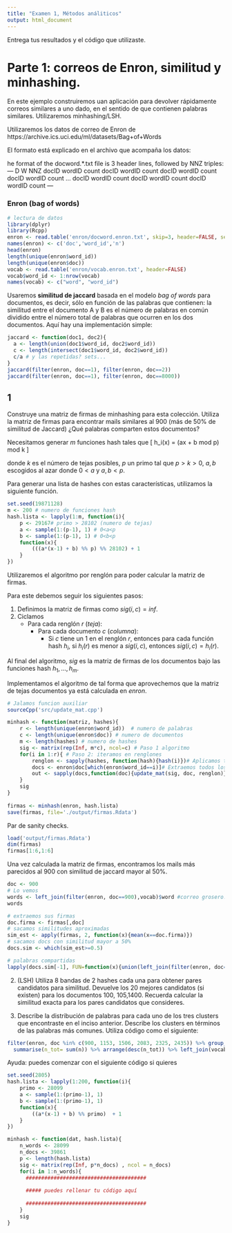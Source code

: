 ```yaml
---
title: "Examen 1, Métodos análiticos"
output: html_document
---
```


Entrega tus resultados y el código que utilizaste. 

# Parte 1: correos de Enron, similitud y minhashing.

En este ejemplo construiremos uan aplicación para devolver rápidamente
correos similares a uno dado, en el sentido de que contienen palabras similares. Utilizaremos minhashing/LSH.

Utilizaremos los datos de correo de Enron de https://archive.ics.uci.edu/ml/datasets/Bag+of+Words

El formato está explicado  en el archivo que acompaña los datos:

he format of the docword.*.txt file is 3 header lines, followed by 
NNZ triples: 
--- 
D 
W 
NNZ 
docID wordID count 
docID wordID count 
docID wordID count 
docID wordID count 
... 
docID wordID count 
docID wordID count 
docID wordID count 
--- 


### Enron (bag of words)

```r
# lectura de datos
library(dplyr)
library(Rcpp)
enron <- read.table('enron/docword.enron.txt', skip=3, header=FALSE, sep=' ')
names(enron) <- c('doc','word_id','n')
head(enron)
length(unique(enron$word_id))
length(unique(enron$doc))
vocab <- read.table('enron/vocab.enron.txt', header=FALSE)
vocab$word_id <- 1:nrow(vocab)
names(vocab) <- c("word", "word_id")
```

Usaremos **similitud de jaccard** basada en el modelo *bag of words* para documentos, es decir, sólo en función de las palabras que contienen: la similitud entre el documento A y B es el número de palabras en común dividido entre el número total de palabras que ocurren en los dos documentos. Aquí hay una implementación simple:


```r
jaccard <- function(doc1, doc2){
  a <- length(union(doc1$word_id, doc2$word_id))
  c <- length(intersect(doc1$word_id, doc2$word_id))
  c/a # y las repetidas? sets...
}
jaccard(filter(enron, doc==1), filter(enron, doc==2))
jaccard(filter(enron, doc==1), filter(enron, doc==8000))
```

## 1
Construye una matriz de firmas de minhashing para esta colección. Utiliza la matriz de firmas para encontrar mails similares al 900 (más de 50% de similitud de Jaccard) ¿Qué palabras comparten estos documentos?

Necesitamos generar $m$ funciones hash tales que
\[
h_i(x) = (ax + b mod p) mod k
\]

donde $k$ es el número de tejas posibles, $p$ un primo tal que $p > k > 0$, $a,b$ escogidos al azar donde $0<a$ y $a,b<p$. 

Para generar una lista de hashes con estas características, utilizamos la siguiente función.
```r
set.seed(19871128)
m <- 200 # numero de funciones hash
hash.lista <- lapply(1:m, function(i){
    p <- 29167# primo > 28102 (numero de tejas)
    a <- sample(1:(p-1), 1) # 0<a<p
    b <- sample(1:(p-1), 1) # 0<b<p
    function(x){
        (((a*(x-1) + b) %% p) %% 28102) + 1
    }
})
```

Utilizaremos el algoritmo por renglón para poder calcular la matriz de firmas. 

Para este debemos seguir los siguientes pasos:

1. Definimos la matriz de firmas como $sig(i,c)=inf$.
2. Ciclamos
    - Para cada renglón $r$ (_teja_):
        - Para cada documento $c$ (_columna_):
            - Si $c$ tiene un 1 en el renglón $r$, entonces para cada función hash $h_i$, si $h_i(r)$ es menor a $sig(i,c)$, entonces $sig(i,c)=h_i(r)$.
            
Al final del algoritmo, $sig$ es la matriz de firmas de los documentos bajo las funciones hash $h_1,...,h_m$.

Implementamos el algoritmo de tal forma que aprovechemos que la matriz de tejas documentos ya está calculada en _enron_.

```r
# Jalamos funcion auxiliar
sourceCpp('src/update_mat.cpp')

minhash <- function(matriz, hashes){
    r <- length(unique(enron$word_id))  # numero de palabras
    c <- length(unique(enron$doc)) # numero de documentos
    m <- length(hashes) # numero de hashes
    sig <- matrix(rep(Inf, m*c), ncol=c) # Paso 1 algoritmo
    for(i in 1:r){ # Paso 2: iteramos en renglones
        renglon <- sapply(hashes, function(hash){hash(i)})# Aplicamos todos los hashes a cada palabra en el vocabulario
        docs <- enron$doc[which(enron$word_id==i)]# Extraemos todos los docs con esa palabra
        out <- sapply(docs,function(doc){update_mat(sig, doc, renglon)})# Updateamos la matriz de firmas iterando sobre los docs que tienen esa palabra
    }
    sig
}
    
firmas <- minhash(enron, hash.lista)
save(firmas, file='./output/firmas.Rdata')
```

Par de sanity checks.

```r
load('output/firmas.Rdata')
dim(firmas)
firmas[1:6,1:6]
```

Una vez calculada la matriz de firmas, encontramos los mails más parecidos al 900 con similitud de jaccard mayor al 50\%.

```r
doc <- 900
# Lo vemos
words <- left_join(filter(enron, doc==900),vocab)$word #correo grosero!
words
```

```r
# extraemos sus firmas
doc.firma <- firmas[,doc]
# sacamos similitudes aproximadas
sim_est <- apply(firmas, 2, function(x){mean(x==doc.firma)})
# sacamos docs con similitud mayor a 50%
docs.sim <- which(sim_est>=0.5)

# palabras compartidas
lapply(docs.sim[-1], FUN=function(x){union(left_join(filter(enron, doc==900),vocab)$word, left_join(filter(enron, doc==x),vocab)$word)})
```

2. (LSH) Utiliza 8 bandas de 2 hashes cada una para obtener pares candidatos para similitud. Devuelve los 20 mejores candidatos (si existen) para los documentos 100, 105,1400. Recuerda calcular la similitud exacta para los pares candidatos que consideres. 



3. Describe la distribución de palabras para cada uno de los tres clusters que encontraste en el inciso anterior. 
Describe los clusters en términos de las palabras más comunes. Utiliza código como el siguiente:

```r
filter(enron, doc %in% c(900, 1153, 1506, 2083, 2325, 2435)) %>% group_by(word_id) %>%
  summarise(n_tot= sum(n)) %>% arrange(desc(n_tot)) %>% left_join(vocab)
```

Ayuda: puedes comenzar con el siguiente código si quieres

```r
set.seed(2805)
hash.lista <- lapply(1:200, function(i){
    primo <- 28099
    a <- sample(1:(primo-1), 1)
    b <- sample(1:(primo-1), 1)
    function(x){
        ((a*(x-1) + b) %% primo)  + 1
    }
})

minhash <- function(dat, hash.lista){
    n_words <- 28099
    n_docs <- 39861
    p <- length(hash.lista)
    sig <- matrix(rep(Inf, p*n_docs) , ncol = n_docs)
    for(i in 1:n_words){
      #######################################
      
      ##### puedes rellenar tu código aquí
      
      #######################################
    }
    sig
}
```

